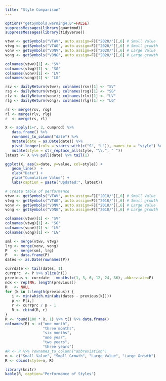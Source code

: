 ```yaml
---
title: "Style Comparison"
---
```



```r
options("getSymbols.warning4.0"=FALSE)
suppressMessages(library(quantmod))
suppressMessages(library(tidyverse))

vtwv <- getSymbols("VTWV", auto.assign=F)["2020/"][,6] # Small Value
vtwg <- getSymbols("VTWG", auto.assign=F)["2020/"][,6] # Small growth
vonv <- getSymbols("VONV", auto.assign=F)["2020/"][,6] # Large Value
vong <- getSymbols("VONG", auto.assign=F)["2020/"][,6] # Large growth

colnames(vtwv)[1] <- "SV"
colnames(vtwg)[1] <- "SG"
colnames(vonv)[1] <- "LV"
colnames(vong)[1] <- "LG"

rsv <- dailyReturn(vtwv); colnames(rsv)[1] <- "SV"
rsg <- dailyReturn(vtwg); colnames(rsg)[1] <- "SG"
rlv <- dailyReturn(vonv); colnames(rlv)[1] <- "LV"
rlg <- dailyReturn(vong); colnames(rlg)[1] <- "LG"

rs <- merge(rsv, rsg)
rl <- merge(rlv, rlg)
r  <- merge(rs, rl)

X <- apply(1+r, 2, cumprod) %>% 
   data.frame() %>% 
   rownames_to_column("date") %>% 
   mutate(date = as.Date(date)) %>% 
   pivot_longer(cols = starts_with(c("S", "L")), names_to = "style") %>% 
   mutate(style = str_replace_all(style, "\\.", " "))
latest <- X %>% pull(date) %>% tail(1)
```

```r
ggplot(X, aes(x=date, y=value, col=style)) + 
   geom_line()  +
   xlab("Date") +
   ylab("Cumulative Value") + 
   labs(caption = paste("Updated:", latest))
```

```R
# Create table of performance
vtwv <- getSymbols("VTWV", auto.assign=F)["2018/"][,6] # Small Value
vtwg <- getSymbols("VTWG", auto.assign=F)["2018/"][,6] # Small growth
vonv <- getSymbols("VONV", auto.assign=F)["2018/"][,6] # Large Value
vong <- getSymbols("VONG", auto.assign=F)["2018/"][,6] # Large growth

colnames(vtwv)[1] <- "SV"
colnames(vtwg)[1] <- "SG"
colnames(vonv)[1] <- "LV"
colnames(vong)[1] <- "LG"

sml <- merge(vtwv, vtwg)
lrg <- merge(vonv, vong)
P   <- merge(sml, lrg)
P   <- data.frame(P)
dates <- as.Date(rownames(P))

currdate <- tail(dates, 1)
currprc  <- P %>% slice(n())
previous <- currdate - months(c(1, 3, 6, 12, 24, 36), abbreviate=F)
ndx <- rep(NA, length(previous))
R   <- NULL
for (k in 1:length(previous)) {
   i <- min(which.min(abs(dates - previous[k])))
   p <- P[i,]
   r <- currprc / p - 1
   R <- rbind(R, r)
}
R <- round(100 * R, 1) %>% t() %>% data.frame()
colnames(R) <- c("one month",
                 "three months",
                 "six months",
                 "one year",
                 "two years",
                 "three years")
#R <- R %>% rownames_to_column("abbreviation")
n <- c("Small Value", "Small Growth", "Large Value", "Large Growth")
R <- cbind(style=n, R)
```


```r
library(knitr)
kable(R, caption="Performance of Styles")
```
